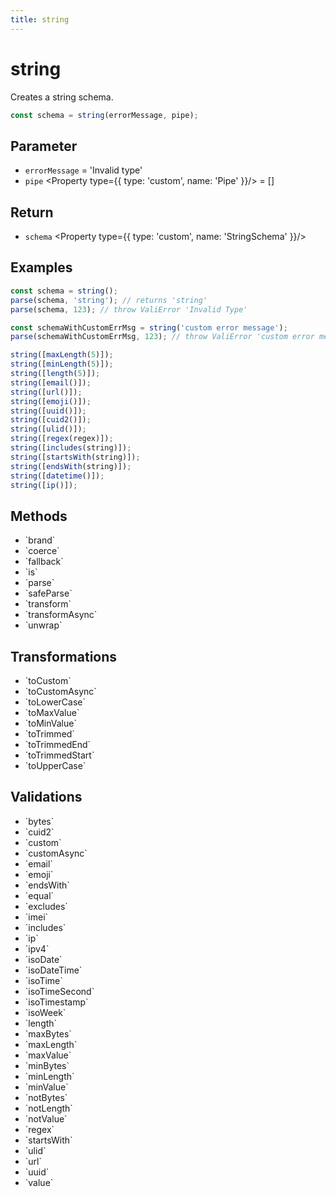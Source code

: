 ```yaml
---
title: string
---
```



# string

Creates a string schema.

```ts
const schema = string(errorMessage, pipe);
```

## Parameter

- `errorMessage` <Property type='string'/> = 'Invalid type'
- `pipe` <Property type={{ type: 'custom', name: 'Pipe<string>' }}/> = []

## Return

- `schema` <Property type={{ type: 'custom', name: 'StringSchema' }}/>

## Examples

```ts
const schema = string();
parse(schema, 'string'); // returns 'string'
parse(schema, 123); // throw ValiError 'Invalid Type'

const schemaWithCustomErrMsg = string('custom error message');
parse(schemaWithCustomErrMsg, 123); // throw ValiError 'custom error message'

string([maxLength(5)]);
string([minLength(5)]);
string([length(5)]);
string([email()]);
string([url()]);
string([emoji()]);
string([uuid()]);
string([cuid2()]);
string([ulid()]);
string([regex(regex)]);
string([includes(string)]);
string([startsWith(string)]);
string([endsWith(string)]);
string([datetime()]);
string([ip()]);
```

## Methods

- <Link href="/api/brand">`brand`</Link>
- <Link href="/api/coerce">`coerce`</Link>
- <Link href="/api/fallback">`fallback`</Link>
- <Link href="/api/is">`is`</Link>
- <Link href="/api/parse">`parse`</Link>
- <Link href="/api/safeParse">`safeParse`</Link>
- <Link href="/api/transform">`transform`</Link>
- <Link href="/api/transformAsync">`transformAsync`</Link>
- <Link href="/api/unwrap">`unwrap`</Link>

## Transformations

- <Link href="/api/toCustom">`toCustom`</Link>
- <Link href="/api/toCustomAsync">`toCustomAsync`</Link>
- <Link href="/api/toLowerCase">`toLowerCase`</Link>
- <Link href="/api/toMaxValue">`toMaxValue`</Link>
- <Link href="/api/toMinValue">`toMinValue`</Link>
- <Link href="/api/toTrimmed">`toTrimmed`</Link>
- <Link href="/api/toTrimmedEnd">`toTrimmedEnd`</Link>
- <Link href="/api/toTrimmedStart">`toTrimmedStart`</Link>
- <Link href="/api/toUpperCase">`toUpperCase`</Link>

## Validations

- <Link href="/api/bytes">`bytes`</Link>
- <Link href="/api/cuid2">`cuid2`</Link>
- <Link href="/api/custom">`custom`</Link>
- <Link href="/api/customAsync">`customAsync`</Link>
- <Link href="/api/email">`email`</Link>
- <Link href="/api/emoji">`emoji`</Link>
- <Link href="/api/endsWith">`endsWith`</Link>
- <Link href="/api/equal">`equal`</Link>
- <Link href="/api/excludes">`excludes`</Link>
- <Link href="/api/imei">`imei`</Link>
- <Link href="/api/includes">`includes`</Link>
- <Link href="/api/ip">`ip`</Link>
- <Link href="/api/ipv4">`ipv4`</Link>
- <Link href="/api/isoDate">`isoDate`</Link>
- <Link href="/api/isoDateTime">`isoDateTime`</Link>
- <Link href="/api/isoTime">`isoTime`</Link>
- <Link href="/api/isoTimeSecond">`isoTimeSecond`</Link>
- <Link href="/api/isoTimestamp">`isoTimestamp`</Link>
- <Link href="/api/isoWeek">`isoWeek`</Link>
- <Link href="/api/length">`length`</Link>
- <Link href="/api/maxBytes">`maxBytes`</Link>
- <Link href="/api/maxLength">`maxLength`</Link>
- <Link href="/api/maxValue">`maxValue`</Link>
- <Link href="/api/minBytes">`minBytes`</Link>
- <Link href="/api/minLength">`minLength`</Link>
- <Link href="/api/minValue">`minValue`</Link>
- <Link href="/api/notBytes">`notBytes`</Link>
- <Link href="/api/notLength">`notLength`</Link>
- <Link href="/api/notValue">`notValue`</Link>
- <Link href="/api/regex">`regex`</Link>
- <Link href="/api/startsWith">`startsWith`</Link>
- <Link href="/api/ulid">`ulid`</Link>
- <Link href="/api/url">`url`</Link>
- <Link href="/api/uuid">`uuid`</Link>
- <Link href="/api/value">`value`</Link>

